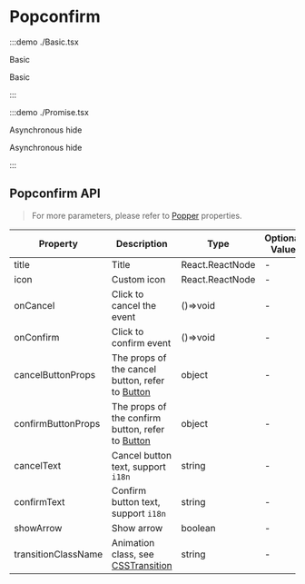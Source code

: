 # Popconfirm

:::demo ./Basic.tsx

Basic

Basic

:::

:::demo ./Promise.tsx

Asynchronous hide

Asynchronous hide

:::

## Popconfirm API

> For more parameters, please refer to [Popper](/Popper) properties.

| Property | Description | Type | Optional Value | Default | Require |
| --- | --- | --- | --- | --- | --- |
| title | Title | React.ReactNode | - | - | true |
| icon | Custom icon | React.ReactNode | - | - | false |
| onCancel | Click to cancel the event | ()=>void | - | - | false |
| onConfirm | Click to confirm event | ()=>void | - | - | false |
| cancelButtonProps | The props of the cancel button, refer to [Button](/Button) | object | - | - | false |
| confirmButtonProps | The props of the confirm button, refer to [Button](/Button) | object | - | - | false |
| cancelText | Cancel button text, support `i18n` | string | - | 取消 | false |
| confirmText | Confirm button text, support `i18n` | string | - | 确认 | false |
| showArrow | Show arrow | boolean | - | - | false |
| transitionClassName | Animation class, see [CSSTransition](/CSSTransition) | string | - | 'xl-popconfirm' | false |
